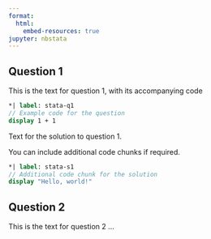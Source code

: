 ```yaml
---
format:
  html:
    embed-resources: true
jupyter: nbstata 
---
```


## Question 1

This is the text for question 1, with its accompanying code 

```stata
*| label: stata-q1
// Example code for the question
display 1 + 1
```

Text for the solution to question 1.

You can include additional code chunks if required.

```stata
*| label: stata-s1
// Additional code chunk for the solution
display "Hello, world!"
```

## Question 2

This is the text for question 2 ...
